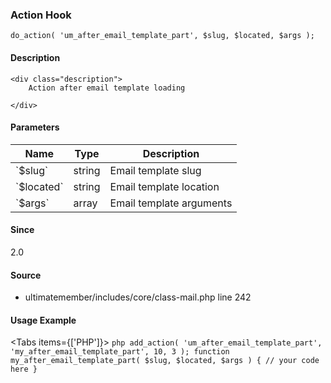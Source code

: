 
### Action Hook    
    
```
do_action( 'um_after_email_template_part', $slug, $located, $args );
```

#### Description
    <div class="description">
        Action after email template loading
 
    </div>

#### Parameters
            
<table className="table-auto mt-2 border dark:border-gray-500 p-5 text-sm text-left">
<thead>
<tr>
<th  className="px-3">Name</th>
<th  className="px-3">Type</th>
<th  className="px-3">Description</th>
</tr>
</thead>
<tbody>
               <tr >
               <td className="px-3 py-2">`$slug`</td>
               <td className="px-3 py-2">string</td>
               <td className="px-3 py-2 text-sm">Email template slug</td>
               </tr>
               <tr >
               <td className="px-3 py-2">`$located`</td>
               <td className="px-3 py-2">string</td>
               <td className="px-3 py-2 text-sm">Email template location</td>
               </tr>
               <tr >
               <td className="px-3 py-2">`$args`</td>
               <td className="px-3 py-2">array</td>
               <td className="px-3 py-2 text-sm">Email template arguments</td>
               </tr>
</tbody>
</table>

#### Since
<div class="description">
2.0
</div>

#### Source
  - <Link href="/developer/files/includes-core-class-mail#source-view.242">ultimatemember/includes/core/class-mail.php</Link> <Link href="/developer/files/includes-core-class-mail#source-view.242">line 242</Link>



#### Usage Example

<Tabs items={['PHP']}>
    <Tab>
    ```php
    add_action( 'um_after_email_template_part', 'my_after_email_template_part', 10, 3 );
 function my_after_email_template_part( $slug, $located, $args ) {
     // your code here
 }
    ```
    </Tab>
</Tabs>
